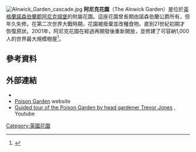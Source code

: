 

[[File:Alnwick_Garden_cascade.jpg|thumb]]
'''阿尼克花園'''（The Alnwick Garden）是位於[[英格蘭|英格蘭]][[諾森伯蘭郡|諾森伯蘭郡]][[阿尼克城堡|阿尼克城堡]]的附屬花園。這座花園曾長期由諾森伯蘭公爵所有，但年久失修。在第二次世界大戰時期，花園被廢棄並改種食物。直到21世紀初期才恢復原狀。2001年，阿尼克花園在經過再開發後重新開放，並修建了可容納1,000人的世界最大規模樹屋<ref>{{cite web|url=http://www.europetravelnews.com/destinations/alnwick-garden/803.htm |title=Alnwick Garden's 'transparent' visitor centre |date=16 May 2006 |work=Europe Travel News |accessdate=27 December 2008 |archiveurl=https://web.archive.org/web/20070927213158/http://www.europetravelnews.com/destinations/alnwick-garden/803.htm |archivedate=September 27, 2007 }}</ref>。
{{commons category|Alnwick Garden}}

== 參考資料 ==
{{reflist}}

== 外部連結 ==
* {{official|http://www.alnwickgarden.com }}
* [https://web.archive.org/web/20150405215459/http://www.alnwickgarden.com/explore/whats-here/the-poison-garden Poison Garden] website
* [https://www.youtube.com/watch?v=jGo9gYypQc8 Guided tour of the Poison Garden by head gardener Trevor Jones] {{Wayback|url=https://www.youtube.com/watch?v=jGo9gYypQc8 |date=20210510152038 }}, Youtube

[[Category:英國花園|Category:英國花園]]